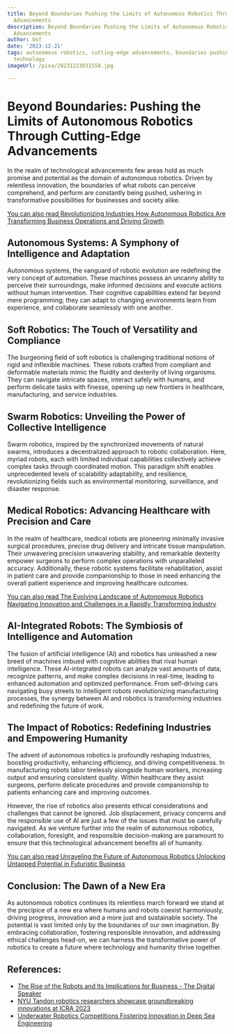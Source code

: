 ```yaml
---
title: Beyond Boundaries Pushing the Limits of Autonomous Robotics Through Cutting-Edge
  Advancements
description: Beyond Boundaries Pushing the Limits of Autonomous Robotics Through Cutting-Edge
  Advancements
author: Usf
date: '2023-12-21'
tags: autonomous robotics, cutting-edge advancements, boundaries pushing, limits,
  technology
imageUrl: /pixa/20231223031558.jpg

---
```

# Beyond Boundaries: Pushing the Limits of Autonomous Robotics Through Cutting-Edge Advancements

In  the realm of technological advancements few areas  hold as much promise and potential as the domain of autonomous robotics. Driven  by relentless innovation,  the boundaries of what robots can perceive comprehend, and perform are constantly  being pushed, ushering in  transformative possibilities for businesses and society alike.

[You can also read Revolutionizing Industries How Autonomous  Robotics Are Transforming Business Operations and Driving Growth](Revolutionizing%20Industries%20How%20Autonomous%20Robotics%20Are%20Transforming%20Business%20Operations%20and%20Driving%20Growth)


## Autonomous Systems: A Symphony of Intelligence and Adaptation

Autonomous systems, the vanguard of robotic evolution are redefining the very  concept of automation. These machines possess an  uncanny ability to perceive their surroundings, make informed decisions and  execute actions  without human  intervention. Their cognitive capabilities extend far beyond mere programming;  they can adapt to changing environments learn from experience, and collaborate seamlessly with one another.

## Soft Robotics: The Touch of Versatility and Compliance

The burgeoning field  of soft robotics is  challenging  traditional notions of rigid  and inflexible machines. These robots crafted from compliant and deformable materials mimic the fluidity and dexterity of living organisms. They can navigate intricate spaces, interact safely  with humans, and perform delicate  tasks with finesse, opening up new frontiers in healthcare, manufacturing, and service industries.

## Swarm Robotics: Unveiling the Power of Collective Intelligence

Swarm robotics, inspired by the synchronized movements of natural swarms, introduces a decentralized approach to  robotic collaboration. Here, myriad robots, each  with limited individual capabilities collectively achieve complex tasks through coordinated motion. This paradigm shift enables  unprecedented levels of scalability adaptability, and resilience, revolutionizing fields such as environmental monitoring, surveillance, and disaster response.

##  Medical Robotics: Advancing  Healthcare with Precision and Care

In the realm of healthcare, medical robots are  pioneering minimally invasive surgical procedures, precise drug delivery and intricate tissue manipulation. Their unwavering precision unwavering stability, and remarkable dexterity empower surgeons to perform complex operations with unparalleled accuracy. Additionally,  these robotic systems facilitate rehabilitation,  assist in patient care and provide companionship to  those  in need enhancing the overall patient experience  and improving  healthcare outcomes.

[You can also read The Evolving  Landscape of Autonomous Robotics Navigating Innovation and Challenges in a Rapidly Transforming Industry](The%20Evolving%20Landscape%20of%20Autonomous%20Robotics%20Navigating%20Innovation%20and%20Challenges%20in%20a%20Rapidly%20Transforming%20Industry)


##  AI-Integrated Robots: The  Symbiosis of Intelligence and  Automation

The fusion of artificial intelligence (AI) and robotics has unleashed a new breed of machines imbued with cognitive abilities that rival human intelligence. These AI-integrated robots can  analyze vast amounts  of data, recognize patterns, and make complex  decisions in real-time, leading to enhanced  automation and optimized performance. From self-driving cars navigating busy streets to intelligent robots revolutionizing manufacturing processes, the  synergy between AI and robotics is  transforming industries and redefining the future  of work.

## The Impact of Robotics:  Redefining Industries and Empowering Humanity

The advent of autonomous robotics  is profoundly reshaping industries, boosting productivity, enhancing efficiency, and driving competitiveness. In manufacturing  robots labor tirelessly alongside human workers, increasing output and ensuring consistent quality. Within healthcare they assist surgeons, perform delicate procedures and provide companionship to patients enhancing care and improving outcomes.

However, the rise of robotics also presents ethical considerations and challenges that cannot be ignored. Job displacement, privacy concerns and  the responsible use of AI are just a few of the issues that must be carefully navigated. As we venture further into the realm of autonomous  robotics, collaboration, foresight, and responsible decision-making are paramount to ensure that this technological advancement benefits  all of  humanity.

[You  can also read Unraveling the Future of  Autonomous Robotics Unlocking Untapped Potential in Futuristic Business](Unraveling%20the%20Future%20of%20Autonomous%20Robotics%20Unlocking%20Untapped%20Potential%20in%20Futuristic%20Business)


##  Conclusion:  The Dawn of a New Era

As autonomous robotics continues its relentless march  forward we stand at the precipice of a  new era where humans and robots coexist harmoniously, driving progress, innovation and  a more just and  sustainable society. The potential is vast limited only by the boundaries of our  own imagination. By embracing collaboration, fostering responsible innovation, and addressing  ethical challenges head-on, we can harness  the transformative power of  robotics to create a future  where technology and humanity  thrive  together.

## References:
- [The Rise of the Robots and Its Implications for Business - The Digital Speaker](https://www.thedigitalspeaker.com/rise-robots-implications-business/)
- [NYU Tandon robotics researchers showcase groundbreaking innovations at ICRA 2023](https://engineering.nyu.edu/news/nyu-tandon-robotics-researchers-showcase-groundbreaking-innovations-icra-2023)
- [Underwater Robotics Competitions Fostering Innovation in Deep Sea Engineering](https://utilitiesone.com/underwater-robotics-competitions-fostering-innovation-in-deep-sea-engineering)
